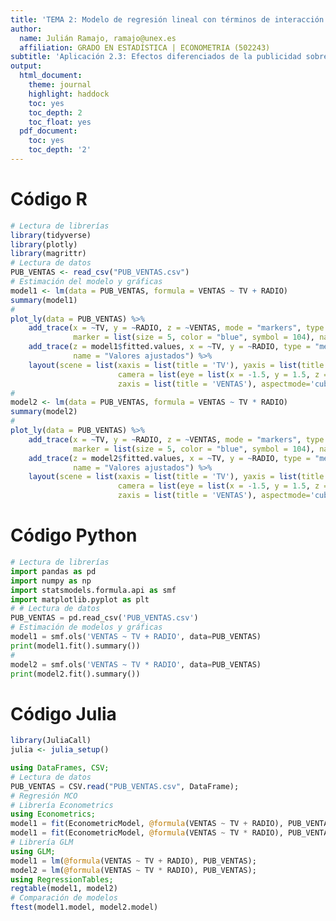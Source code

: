 ```yaml
---
title: 'TEMA 2: Modelo de regresión lineal con términos de interacción'
author:
  name: Julián Ramajo, ramajo@unex.es
  affiliation: GRADO EN ESTADÍSTICA | ECONOMETRIA (502243)
subtitle: 'Aplicación 2.3: Efectos diferenciados de la publicidad sobre las ventas'
output:
  html_document:
    theme: journal
    highlight: haddock
    toc: yes
    toc_depth: 2
    toc_float: yes
  pdf_document:
    toc: yes
    toc_depth: '2'
---
```


# Código R

```r
# Lectura de librerías
library(tidyverse)
library(plotly)
library(magrittr)
# Lectura de datos
PUB_VENTAS <- read_csv("PUB_VENTAS.csv")
# Estimación del modelo y gráficas
model1 <- lm(data = PUB_VENTAS, formula = VENTAS ~ TV + RADIO)
summary(model1)
#
plot_ly(data = PUB_VENTAS) %>%
    add_trace(x = ~TV, y = ~RADIO, z = ~VENTAS, mode = "markers", type = "scatter3d",
              marker = list(size = 5, color = "blue", symbol = 104), name = "Observaciones") %>% 
    add_trace(z = model1$fitted.values, x = ~TV, y = ~RADIO, type = "mesh3d", 
              name = "Valores ajustados") %>%
    layout(scene = list(xaxis = list(title = 'TV'), yaxis = list(title = 'RADIO'),
                        camera = list(eye = list(x = -1.5, y = 1.5, z = 0)),
                        zaxis = list(title = 'VENTAS'), aspectmode='cube'))
#
model2 <- lm(data = PUB_VENTAS, formula = VENTAS ~ TV * RADIO)
summary(model2)
#
plot_ly(data = PUB_VENTAS) %>%
    add_trace(x = ~TV, y = ~RADIO, z = ~VENTAS, mode = "markers", type = "scatter3d",
              marker = list(size = 5, color = "blue", symbol = 104), name = "Observaciones") %>% 
    add_trace(z = model2$fitted.values, x = ~TV, y = ~RADIO, type = "mesh3d", 
              name = "Valores ajustados") %>%
    layout(scene = list(xaxis = list(title = 'TV'), yaxis = list(title = 'RADIO'),
                        camera = list(eye = list(x = -1.5, y = 1.5, z = 0)),
                        zaxis = list(title = 'VENTAS'), aspectmode='cube'))
```

# Código Python

```python
# Lectura de librerías
import pandas as pd
import numpy as np
import statsmodels.formula.api as smf
import matplotlib.pyplot as plt
# # Lectura de datos
PUB_VENTAS = pd.read_csv('PUB_VENTAS.csv')
# Estimación de modelos y gráficas
model1 = smf.ols('VENTAS ~ TV + RADIO', data=PUB_VENTAS)
print(model1.fit().summary())
#
model2 = smf.ols('VENTAS ~ TV * RADIO', data=PUB_VENTAS)
print(model2.fit().summary())
```

# Código Julia

```r
library(JuliaCall)
julia <- julia_setup()
```

```julia
using DataFrames, CSV;
# Lectura de datos
PUB_VENTAS = CSV.read("PUB_VENTAS.csv", DataFrame);
# Regresión MCO 
# Librería Econometrics
using Econometrics;
model1 = fit(EconometricModel, @formula(VENTAS ~ TV + RADIO), PUB_VENTAS)
model1 = fit(EconometricModel, @formula(VENTAS ~ TV * RADIO), PUB_VENTAS)
# Librería GLM
using GLM;
model1 = lm(@formula(VENTAS ~ TV + RADIO), PUB_VENTAS);
model2 = lm(@formula(VENTAS ~ TV * RADIO), PUB_VENTAS);
using RegressionTables;
regtable(model1, model2)
# Comparación de modelos
ftest(model1.model, model2.model)
```
